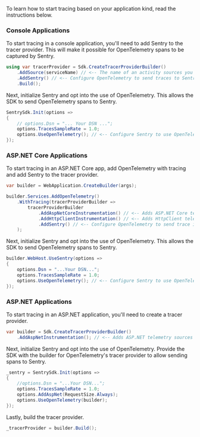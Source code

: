 To learn how to start tracing based on your application kind, read the instructions below.

### Console Applications

To start tracing in a console application, you'll need to add Sentry to the tracer provider. This will make it possible for OpenTelemetry spans to be captured by Sentry.

```csharp
using var tracerProvider = Sdk.CreateTracerProviderBuilder()
    .AddSource(serviceName) // <-- The name of an activity sources you care about
    .AddSentry() // <-- Configure OpenTelemetry to send traces to Sentry
    .Build();
```

Next, initialize Sentry and opt into the use of OpenTelemetry. This allows the SDK to send OpenTelemetry spans to Sentry.

```csharp
SentrySdk.Init(options =>
{
    // options.Dsn = "... Your DSN ...";
    options.TracesSampleRate = 1.0;
    options.UseOpenTelemetry(); // <-- Configure Sentry to use OpenTelemetry trace information
});
```

### ASP.NET Core Applications

To start tracing in an ASP.NET Core app, add OpenTelemetry with tracing and add Sentry to the tracer provider.

```csharp
var builder = WebApplication.CreateBuilder(args);

builder.Services.AddOpenTelemetry()
    .WithTracing(tracerProviderBuilder =>
        tracerProviderBuilder
            .AddAspNetCoreInstrumentation() // <-- Adds ASP.NET Core telemetry sources
            .AddHttpClientInstrumentation() // <-- Adds HttpClient telemetry sources
            .AddSentry() // <-- Configure OpenTelemetry to send trace information to Sentry
    );
```

Next, initialize Sentry and opt into the use of OpenTelemetry. This allows the SDK to send OpenTelemetry spans to Sentry.

```csharp
builder.WebHost.UseSentry(options =>
{
    options.Dsn = "...Your DSN...";
    options.TracesSampleRate = 1.0;
    options.UseOpenTelemetry(); // <-- Configure Sentry to use OpenTelemetry trace information
});
```

### ASP.NET Applications

To start tracing in an ASP.NET application, you'll need to create a tracer provider.

```csharp
var builder = Sdk.CreateTracerProviderBuilder()
    .AddAspNetInstrumentation(); // <-- Adds ASP.NET telemetry sources
```

Next, initialize Sentry and opt into the use of OpenTelemetry. Provide the SDK with the builder for OpenTelemetry's tracer provider to allow sending spans to Sentry.

```csharp
_sentry = SentrySdk.Init(options =>
{
    //options.Dsn = "...Your DSN...";
    options.TracesSampleRate = 1.0;
    options.AddAspNet(RequestSize.Always);
    options.UseOpenTelemetry(builder);
});
```

Lastly, build the tracer provider.

```csharp
_tracerProvider = builder.Build();
```

